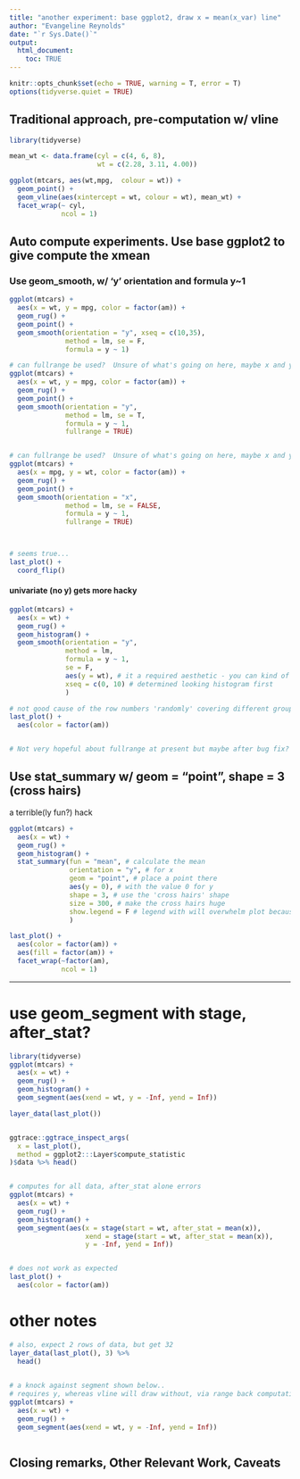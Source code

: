 ```yaml
---
title: "another experiment: base ggplot2, draw x = mean(x_var) line"
author: "Evangeline Reynolds"
date: "`r Sys.Date()`"
output: 
  html_document:
    toc: TRUE
---
```


```r
knitr::opts_chunk$set(echo = TRUE, warning = T, error = T)
options(tidyverse.quiet = TRUE)
```



## Traditional approach, pre-computation w/ vline

```r
library(tidyverse)
```

```r
mean_wt <- data.frame(cyl = c(4, 6, 8), 
                      wt = c(2.28, 3.11, 4.00))

ggplot(mtcars, aes(wt,mpg,  colour = wt)) +
  geom_point() +
  geom_vline(aes(xintercept = wt, colour = wt), mean_wt) +
  facet_wrap(~ cyl,
             ncol = 1)
```


## Auto compute experiments.  Use base ggplot2 to give compute the xmean

### Use geom_smooth, w/ 'y' orientation and formula y~1

```r
ggplot(mtcars) + 
  aes(x = wt, y = mpg, color = factor(am)) + 
  geom_rug() + 
  geom_point() + 
  geom_smooth(orientation = "y", xseq = c(10,35),
              method = lm, se = F,
              formula = y ~ 1)

# can fullrange be used?  Unsure of what's going on here, maybe x and y got switched
ggplot(mtcars) + 
  aes(x = wt, y = mpg, color = factor(am)) + 
  geom_rug() + 
  geom_point() + 
  geom_smooth(orientation = "y", 
              method = lm, se = T,
              formula = y ~ 1,
              fullrange = TRUE)


# can fullrange be used?  Unsure of what's going on here, maybe x and y got switched
ggplot(mtcars) + 
  aes(x = mpg, y = wt, color = factor(am)) + 
  geom_rug() + 
  geom_point() + 
  geom_smooth(orientation = "x", 
              method = lm, se = FALSE,
              formula = y ~ 1,
              fullrange = TRUE)



# seems true...
last_plot() + 
  coord_flip()

```

#### univariate (no y) gets more hacky

```r
ggplot(mtcars) + 
  aes(x = wt) + 
  geom_rug() + 
  geom_histogram() +
  geom_smooth(orientation = "y", 
              method = lm, 
              formula = y ~ 1,
              se = F, 
              aes(y = wt), # it a required aesthetic - you can kind of put any var so we just put x again...
              xseq = c(0, 10) # determined looking histogram first
              )

# not good cause of the row numbers 'randomly' covering different groups
last_plot() + 
  aes(color = factor(am))


# Not very hopeful about fullrange at present but maybe after bug fix?
```


## Use stat_summary w/ geom = "point", shape = 3 (cross hairs)

a terrible(ly fun?) hack

```r
ggplot(mtcars) + 
  aes(x = wt) +
  geom_rug() + 
  geom_histogram() +
  stat_summary(fun = "mean", # calculate the mean
               orientation = "y", # for x
               geom = "point", # place a point there
               aes(y = 0), # with the value 0 for y
               shape = 3, # use the 'cross hairs' shape
               size = 300, # make the cross hairs huge
               show.legend = F # legend with will overwhelm plot because of size
               ) 

last_plot() +
  aes(color = factor(am)) + 
  aes(fill = factor(am)) +
  facet_wrap(~factor(am),
             ncol = 1) 
```

---


# use geom_segment with stage, after_stat?

```r
library(tidyverse)
ggplot(mtcars) + 
  aes(x = wt) +
  geom_rug() + 
  geom_histogram() + 
  geom_segment(aes(xend = wt, y = -Inf, yend = Inf))

layer_data(last_plot())


ggtrace::ggtrace_inspect_args(
  x = last_plot(),
  method = ggplot2:::Layer$compute_statistic
)$data %>% head()


# computes for all data, after_stat alone errors
ggplot(mtcars) + 
  aes(x = wt) +
  geom_rug() + 
  geom_histogram() + 
  geom_segment(aes(x = stage(start = wt, after_stat = mean(x)),
                   xend = stage(start = wt, after_stat = mean(x)),
                   y = -Inf, yend = Inf))


# does not work as expected
last_plot() + 
  aes(color = factor(am))
```

# other notes



```r
# also, expect 2 rows of data, but get 32
layer_data(last_plot(), 3) %>%
  head()
  

# a knock against segment shown below..
# requires y, whereas vline will draw without, via range back computation
ggplot(mtcars) + 
  aes(x = wt) +
  geom_rug() + 
  geom_segment(aes(xend = wt, y = -Inf, yend = Inf))



```

## Closing remarks, Other Relevant Work, Caveats
